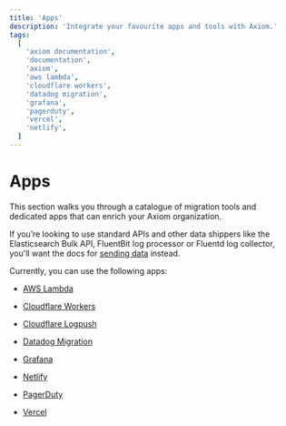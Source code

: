 ```yaml
---
title: 'Apps'
description: 'Integrate your favourite apps and tools with Axiom.'
tags:
  [
    'axiom documentation',
    'documentation',
    'axiom',
    'aws lambda',
    'cloudflare workers',
    'datadog migration',
    'grafana',
    'pagerduty',
    'vercel',
    'netlify',
  ]
---
```


# Apps

This section walks you through a catalogue of migration tools and dedicated apps that can enrich your Axiom organization.

If you’re looking to use standard APIs and other data shippers like the Elasticsearch Bulk API, FluentBit log processor or Fluentd log collector, you'll want the docs for [sending data](/docs/send-data/ingest) instead.

Currently, you can use the following apps:

- [AWS Lambda](/docs/apps/lambda)

- [Cloudflare Workers](/docs/apps/cloudflare-workers)

- [Cloudflare Logpush](/docs/apps/cloudflare-logpush)

- [Datadog Migration](/docs/apps/datadog-migration)

- [Grafana](/docs/apps/grafana)

- [Netlify](/docs/apps/netlify)

- [PagerDuty](/docs/apps/pagerduty)

- [Vercel](/docs/apps/vercel)
